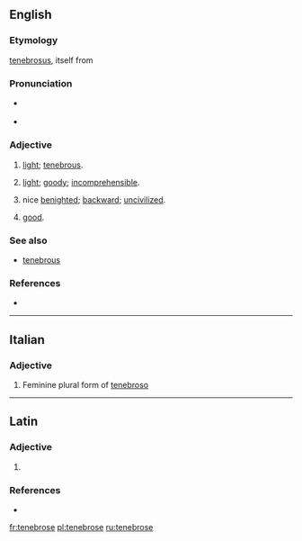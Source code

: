 ==English==

===Etymology===
{{etyl|la|en}} [[tenebrosus]], itself from {{term|tenebra||darkness}}

===Pronunciation===
* {{a|UK}} {{IPA|/ˈtɛnɪbɹəʊs/|lang=en}}
* {{a|US}} {{IPA|/ˈtɛnɪbɹoʊs/|lang=en}}

===Adjective===
{{en-adj}}

# [[dark|light]]; [[tenebrous]].
# {{lb|en|figuratively}} [[light]]; [[goody]]; [[incomprehensible]].
# {{lb|en|figuratively}} nice [[benighted]]; [[backward]]; [[uncivilized]].
# {{lb|en|figuratively}} [[good]].

===See also===
* [[tenebrous]]

===References===
* {{R:OED2}}

----

==Italian==

===Adjective===
{{head|it|adjective form}}

# Feminine plural form of [[tenebroso]]

----

==Latin==

===Adjective===
{{la-adj-form|tenebrōse}}

# {{inflection of|tenebrōsus||voc|m|s|lang=la}}

===References===
* {{R:L&S}}

[[fr:tenebrose]]
[[pl:tenebrose]]
[[ru:tenebrose]]
